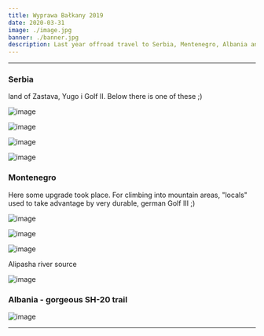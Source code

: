 ```yaml
---
title: Wyprawa Bałkany 2019
date: 2020-03-31
image: ./image.jpg
banner: ./banner.jpg
description: Last year offroad travel to Serbia, Mentenegro, Albania and Bosnia, so to amrvelous balkans ;)
---
```


---

### Serbia

land of Zastava, Yugo i Golf II.
Below there is one of these ;)

<Row>
<Col>

![image](./s1.jpg)

</Col>
<Col>

![image](./s2.jpg)

</Col>
</Row>
<Row>
<Col>

![image](./b2.jpg)

</Col>
<Col>

![image](./b3.jpg)

</Col>
</Row>

### Montenegro

Here some upgrade took place. For climbing into mountain areas, "locals" used to take advantage by very durable, german Golf III ;)

<Row>
<Col>

![image](./c2.jpg)

</Col>
<Col>

![image](./c4.jpg)

</Col>
</Row>

<Row>
<Col>

![image](./c5.jpg)

</Col>
</Row>
<Row>
<Col>

Alipasha river source

![image](./c1.jpg)

</Col>
</Row>

### Albania - gorgeous SH-20 trail

<Row>
<Col>

![image](./b1.jpg)

</Col>
</Row>

---


